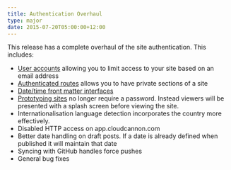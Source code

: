 ```yaml
---
title: Authentication Overhaul
type: major
date: 2015-07-20T05:00:00+12:00
---
```


This release has a complete overhaul of the site authentication. This includes:

* [User accounts](/documentation/host/authentication/#user-account-login) allowing you to limit access to your site based on an email address
* [Authenticated routes](/documentation/host/authentication/#custom-routes) allows you to have private sections of a site
* [Date/time front matter interfaces](/documentation/edit/interfaces/front-matter-editor/)
* [Prototyping sites](/documentation/host/authentication/none/#none) no longer require a password. Instead viewers will be presented with a splash screen before viewing the site.
* Internationalisation language detection incorporates the country more effectively.
* Disabled HTTP access on app.cloudcannon.com
* Better date handling on draft posts. If a date is already defined when published it will maintain that date
* Syncing with GitHub handles force pushes
* General bug fixes